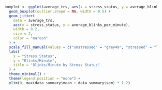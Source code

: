 ```r
boxplot <- ggplot(average_trs, aes(x = stress_status, y = average_blinks_per_minute, fill = stress_status)) + 
  geom_boxplot(outlier.shape = NA, width = 0.5) + 
  geom_jitter(
    data = average_trs, 
    aes(x = stress_status, y = average_blinks_per_minute), 
    width = 0.2, 
    size = 2, 
    color = "maroon"
  ) +
  scale_fill_manual(values = c("unstressed" = "grey49", "stressed" = "lightgrey")) +
  labs(
    x = "Stress Status",
    y = "Blinks/Minute",
    title = "Blinks/Minute by Stress Status"
  ) +
  theme_minimal() +
  theme(legend.position = "none") +
  ylim(0, max(data_summary$mean + data_summary$sem) * 1.2)
```
